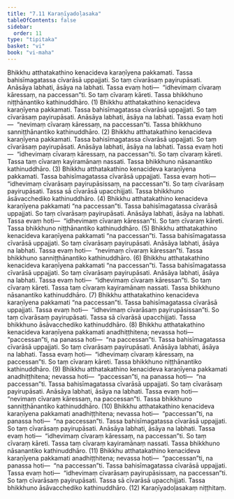 ```yaml
---
title: "7.11 Karaṇīyadoḷasaka"
tableOfContents: false
sidebar:
  order: 11
type: "tipitaka"
basket: "vi"
book: "vi-maha"
---
```



<DynamicBreadcrumb />

<Division number="320" book="vi-maha" e="ch" v="3" p="367">

<Paragraph number="1495" book="vi-maha">
Bhikkhu atthatakathino kenacideva karaṇīyena pakkamati. Tassa bahisīmagatassa cīvarāsā uppajjati. So taṃ cīvarāsaṃ payirupāsati. Anāsāya labhati, āsāya na labhati. Tassa evaṃ hoti—  “idhevimaṃ cīvaraṃ kāressaṃ, na paccessan”ti. So taṃ cīvaraṃ kāreti. Tassa bhikkhuno niṭṭhānantiko kathinuddhāro. (1)
</Paragraph>

<Paragraph number="1496" book="vi-maha">
Bhikkhu atthatakathino kenacideva karaṇīyena pakkamati. Tassa bahisīmagatassa cīvarāsā uppajjati. So taṃ cīvarāsaṃ payirupāsati. Anāsāya labhati, āsāya na labhati. Tassa evaṃ hoti—  “nevimaṃ cīvaraṃ kāressaṃ, na paccessan”ti. Tassa bhikkhuno sanniṭṭhānantiko kathinuddhāro. (2)
</Paragraph>

<Paragraph number="1497" book="vi-maha">
Bhikkhu atthatakathino kenacideva karaṇīyena pakkamati. Tassa bahisīmagatassa cīvarāsā uppajjati. So taṃ cīvarāsaṃ payirupāsati. Anāsāya labhati, āsāya na labhati. Tassa evaṃ hoti—  “idhevimaṃ cīvaraṃ kāressaṃ, na paccessan”ti. So taṃ cīvaraṃ kāreti. Tassa taṃ cīvaraṃ kayiramānaṃ nassati. Tassa bhikkhuno nāsanantiko kathinuddhāro. (3)
</Paragraph>

<Paragraph number="1498" book="vi-maha">
Bhikkhu atthatakathino kenacideva karaṇīyena pakkamati. Tassa bahisīmagatassa cīvarāsā uppajjati. Tassa evaṃ hoti—  “idhevimaṃ cīvarāsaṃ payirupāsissaṃ, na paccessan”ti. So taṃ cīvarāsaṃ payirupāsati. Tassa sā cīvarāsā upacchijjati. Tassa bhikkhuno āsāvacchediko kathinuddhāro. (4)
</Paragraph>

<Paragraph number="1499" book="vi-maha">
Bhikkhu atthatakathino kenacideva karaṇīyena pakkamati “na paccessan”ti. Tassa bahisīmagatassa cīvarāsā uppajjati. So taṃ cīvarāsaṃ payirupāsati. Anāsāya labhati, āsāya na labhati. Tassa evaṃ hoti—  “idhevimaṃ cīvaraṃ kāressan”ti. So taṃ cīvaraṃ kāreti. Tassa bhikkhuno niṭṭhānantiko kathinuddhāro. (5)
</Paragraph>

<Paragraph number="1500" book="vi-maha">
Bhikkhu atthatakathino kenacideva karaṇīyena pakkamati “na paccessan”ti. Tassa bahisīmagatassa cīvarāsā uppajjati. So taṃ cīvarāsaṃ payirupāsati. Anāsāya labhati, āsāya na labhati. Tassa evaṃ hoti—  “nevimaṃ cīvaraṃ kāressan”ti. Tassa bhikkhuno sanniṭṭhānantiko kathinuddhāro. (6)
</Paragraph>

<Paragraph number="1501" book="vi-maha">
Bhikkhu atthatakathino kenacideva karaṇīyena pakkamati “na paccessan”ti. Tassa bahisīmagatassa cīvarāsā uppajjati. So taṃ cīvarāsaṃ payirupāsati. Anāsāya labhati, āsāya na labhati. Tassa evaṃ hoti—  “idhevimaṃ cīvaraṃ kāressan”ti. So taṃ cīvaraṃ kāreti. Tassa taṃ cīvaraṃ kayiramānaṃ nassati. Tassa bhikkhuno nāsanantiko kathinuddhāro. (7)
</Paragraph>

<Paragraph number="1502" book="vi-maha">
Bhikkhu atthatakathino kenacideva karaṇīyena pakkamati “na paccessan”ti. Tassa bahisīmagatassa cīvarāsā uppajjati. Tassa evaṃ hoti—  “idhevimaṃ cīvarāsaṃ payirupāsissan”ti. So taṃ cīvarāsaṃ payirupāsati. Tassa sā cīvarāsā upacchijjati. Tassa bhikkhuno āsāvacchediko kathinuddhāro. (8)
</Paragraph>

<Paragraph number="1503" book="vi-maha">
Bhikkhu atthatakathino kenacideva karaṇīyena pakkamati anadhiṭṭhitena; nevassa hoti—  “paccessan”ti, na panassa hoti—  “na paccessan”ti. Tassa bahisīmagatassa cīvarāsā uppajjati. So taṃ cīvarāsaṃ payirupāsati. Anāsāya labhati, āsāya na labhati. Tassa evaṃ hoti—  “idhevimaṃ cīvaraṃ kāressaṃ, na paccessan”ti. So taṃ cīvaraṃ kāreti. Tassa bhikkhuno niṭṭhānantiko kathinuddhāro. (9)
</Paragraph>

<Paragraph number="1504" book="vi-maha">
Bhikkhu atthatakathino kenacideva karaṇīyena pakkamati anadhiṭṭhitena; nevassa hoti—  “paccessan”ti, na panassa hoti—  “na paccessan”ti. Tassa bahisīmagatassa cīvarāsā uppajjati. So taṃ cīvarāsaṃ payirupāsati. Anāsāya labhati, āsāya na labhati. Tassa evaṃ hoti—  “nevimaṃ cīvaraṃ kāressaṃ, na paccessan”ti. Tassa bhikkhuno sanniṭṭhānantiko kathinuddhāro. (10)
</Paragraph>

<Paragraph number="1505" book="vi-maha">
Bhikkhu atthatakathino kenacideva karaṇīyena pakkamati anadhiṭṭhitena; nevassa hoti—  “paccessan”ti, na panassa hoti—  “na paccessan”ti. Tassa bahisīmagatassa cīvarāsā uppajjati. So taṃ cīvarāsaṃ payirupāsati. Anāsāya labhati, āsāya na labhati. Tassa evaṃ hoti—  “idhevimaṃ cīvaraṃ kāressaṃ, na paccessan”ti. So taṃ cīvaraṃ kāreti. Tassa taṃ cīvaraṃ kayiramānaṃ nassati. Tassa bhikkhuno nāsanantiko kathinuddhāro. (11)
</Paragraph>

<Paragraph number="1506" book="vi-maha">
Bhikkhu atthatakathino kenacideva karaṇīyena pakkamati anadhiṭṭhitena; nevassa hoti—  “paccessan”ti, na panassa hoti—  “na paccessan”ti. Tassa bahisīmagatassa cīvarāsā uppajjati. Tassa evaṃ hoti—  “idhevimaṃ cīvarāsaṃ payirupāsissaṃ, na paccessan”ti. So taṃ cīvarāsaṃ payirupāsati. Tassa sā cīvarāsā upacchijjati. Tassa bhikkhuno āsāvacchediko kathinuddhāro. (12)

</Paragraph>
</Division>

<Paragraph number="1507" type="center" book="vi-maha">
Karaṇīyadoḷasakaṃ niṭṭhitaṃ.
</Paragraph>